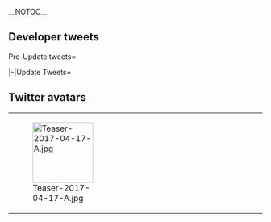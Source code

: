 __NOTOC__

<div style="float:right">{{Edit|Partials/Updates/2017 April 23rd}}</div>
{{clear}}
{{:Partials/Updates/2017_April_23rd/Content|thread=true}}

== Developer tweets ==
<tabber>Pre-Update tweets=
{{MultiTweet
|MultiTweetID = preUpdate
|color = #ace
|title = Pre Update

|link01 = https://twitter.com/KanColle_STAFF/status/855776438846234624
|JP01 = フタフタサンマル。提督の皆さん、お疲れさまです。

明日【4/23(日)】に、「艦これ」はいよいよ【四周年】を迎え、五年目が始まります。支えて頂き、そして共に歩んで頂いた提督の皆さん、本当にありがとうございました！五年目の「艦娘」たちも、どうぞよろしくお願い致します！
|EN01 = 
|TL01 = 

|link02 = https://twitter.com/KanColle_STAFF/status/855778282784006144
|JP02 = 「艦これ」稼働全サーバ群は、このあとサービスを止めない形で、来月初旬作戦開始予定の春イベ事前準備などのメンテナンス作業を実施致します。各サーバ群順次作業してまいります。全サーバ群作業完了は、【4/23(日) 01:00】を予定しています。
|EN02 = 
|TL02 = 

|link03 = https://twitter.com/KanColle_STAFF/status/855781947443781634
|JP03 = 明日【4/23(日) 01:00】迄にサービスを稼働しながら実施する「艦これ」サーバメンテナンスは、小さな小さなアップデートを伴います。本メンテ完了後に再接続して頂くことで、新規含む数十隻の艦娘【四周年記念ボイス】などが、来月初旬春イベ作戦開始まで期間限定実装されます。
|EN03 = 
|TL03 = 
}}

|-|Update Tweets=
{{MultiTweet
|MultiTweetID = Update
|color = #ace
|title = Update

|link01 = https://twitter.com/KanColle_STAFF/status/855813474500231168
|JP01 = マルヒトマルマル。提督の皆さん、深夜です。大変お疲れさまです。

本日【4/23(日)】、「艦これ」は【四周年】を迎え、五年目がスタートしました！サービスを止めない形で昨晩実施した軽メンテナンスも、稼働全サーバ群で完了致しました。提督の皆さん、ありがとうございました！
|EN01 = 
|TL01 = 
}}
</tabber>

== Twitter avatars ==
{| class="wikitable"
| style="width:120px;" | [[File:Teaser-2017-04-17-A.jpg|120px]]
| style="width:120px;" |
| style="width:120px;" |
| style="width:120px;" |
|}